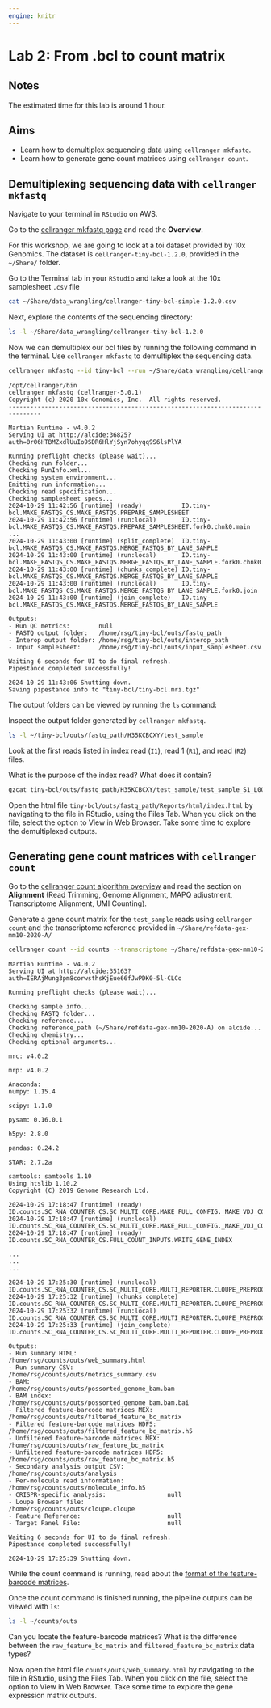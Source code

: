 ```yaml
---
engine: knitr
---
```


# Lab 2: From .bcl to count matrix

::: {.callout-note icon='true'}

## Notes

The estimated time for this lab is around 1 hour.

:::

::: {.callout-tip icon='true'}

## Aims

- Learn how to demultiplex sequencing data using `cellranger mkfastq`.
- Learn how to generate gene count matrices using `cellranger count`.

:::

## Demultiplexing sequencing data with `cellranger mkfastq`

Navigate to your terminal in `RStudio` on AWS.

Go to the [cellranger mkfastq page](https://support.10xgenomics.com/single-cell-gene-expression/software/pipelines/latest/using/mkfastq) and read the **Overview**.

For this workshop, we are going to look at a toi dataset provided by 10x Genomics. The dataset is `cellranger-tiny-bcl-1.2.0`, provided in the `~/Share/` folder. 

::: {.callout-question .icon .callout-note}

Go to the Terminal tab in your `RStudio` and take a look at the 10x samplesheet `.csv` file 

::: {.callout-answer .icon .callout-note collapse=true}

```sh
cat ~/Share/data_wrangling/cellranger-tiny-bcl-simple-1.2.0.csv
```

:::

:::

::: {.callout-question .icon .callout-note}

Next, explore the contents of the sequencing directory:

::: {.callout-answer .icon .callout-note collapse=true}

```sh
ls -l ~/Share/data_wrangling/cellranger-tiny-bcl-1.2.0
```

:::


:::

::: {.callout-question .icon .callout-note}

Now we can demultiplex our bcl files by running the following command in the terminal. Use 
`cellranger mkfastq` to demultiplex the sequencing data.

::: {.callout-answer .icon .callout-note collapse=true}

```sh
cellranger mkfastq --id tiny-bcl --run ~/Share/data_wrangling/cellranger-tiny-bcl-1.2.0 --csv ~/Share/data_wrangling/cellranger-tiny-bcl-simple-1.2.0.csv
```

```code
/opt/cellranger/bin
cellranger mkfastq (cellranger-5.0.1)
Copyright (c) 2020 10x Genomics, Inc.  All rights reserved.
-------------------------------------------------------------------------------

Martian Runtime - v4.0.2
Serving UI at http://alcide:36825?auth=0r06HTBMZxdlUuIo9SDR6HlYjSyn7ohyqq9S6lsPlYA

Running preflight checks (please wait)...
Checking run folder...
Checking RunInfo.xml...
Checking system environment...
Emitting run information...
Checking read specification...
Checking samplesheet specs...
2024-10-29 11:42:56 [runtime] (ready)           ID.tiny-bcl.MAKE_FASTQS_CS.MAKE_FASTQS.PREPARE_SAMPLESHEET
2024-10-29 11:42:56 [runtime] (run:local)       ID.tiny-bcl.MAKE_FASTQS_CS.MAKE_FASTQS.PREPARE_SAMPLESHEET.fork0.chnk0.main
...
2024-10-29 11:43:00 [runtime] (split_complete)  ID.tiny-bcl.MAKE_FASTQS_CS.MAKE_FASTQS.MERGE_FASTQS_BY_LANE_SAMPLE
2024-10-29 11:43:00 [runtime] (run:local)       ID.tiny-bcl.MAKE_FASTQS_CS.MAKE_FASTQS.MERGE_FASTQS_BY_LANE_SAMPLE.fork0.chnk0.main
2024-10-29 11:43:00 [runtime] (chunks_complete) ID.tiny-bcl.MAKE_FASTQS_CS.MAKE_FASTQS.MERGE_FASTQS_BY_LANE_SAMPLE
2024-10-29 11:43:00 [runtime] (run:local)       ID.tiny-bcl.MAKE_FASTQS_CS.MAKE_FASTQS.MERGE_FASTQS_BY_LANE_SAMPLE.fork0.join
2024-10-29 11:43:00 [runtime] (join_complete)   ID.tiny-bcl.MAKE_FASTQS_CS.MAKE_FASTQS.MERGE_FASTQS_BY_LANE_SAMPLE

Outputs:
- Run QC metrics:        null
- FASTQ output folder:   /home/rsg/tiny-bcl/outs/fastq_path
- Interop output folder: /home/rsg/tiny-bcl/outs/interop_path
- Input samplesheet:     /home/rsg/tiny-bcl/outs/input_samplesheet.csv

Waiting 6 seconds for UI to do final refresh.
Pipestance completed successfully!

2024-10-29 11:43:06 Shutting down.
Saving pipestance info to "tiny-bcl/tiny-bcl.mri.tgz"
```

:::

:::

The output folders can be viewed by running the `ls` command:

::: {.callout-question .icon .callout-note}

Inspect the output folder generated by `cellranger mkfastq`.

::: {.callout-answer .icon .callout-note collapse=true}

```sh
ls -l ~/tiny-bcl/outs/fastq_path/H35KCBCXY/test_sample
```

:::


:::

::: {.callout-question .icon .callout-note}

Look at the first reads listed in index read (`I1`), read 1 (`R1`), and read (`R2`) files. 

What is the purpose of the index read? What does it contain? 

::: {.callout-answer .icon .callout-note collapse=true}

```sh
gzcat tiny-bcl/outs/fastq_path/H35KCBCXY/test_sample/test_sample_S1_L001_I1_001.fastq.gz | head -n 12
```

:::

:::


Open the html file `tiny-bcl/outs/fastq_path/Reports/html/index.html` by navigating to the file in RStudio, using the Files Tab. When you click on the file, select the option to View in Web Browser. Take some time to explore the demultiplexed outputs.

## Generating gene count matrices with `cellranger count`

Go to the [cellranger count algorithm overview](https://support.10xgenomics.com/single-cell-gene-expression/software/pipelines/latest/algorithms/overview) and read the section on **Alignment** (Read Trimming, Genome Alignment, MAPQ adjustment, Transcriptome Alignment, UMI Counting).

::: {.callout-question .icon .callout-note}

Generate a gene count matrix for the `test_sample` reads using `cellranger count` and the transcriptome reference provided in `~/Share/refdata-gex-mm10-2020-A/`

::: {.callout-answer .icon .callout-note collapse=true}

```sh
cellranger count --id counts --transcriptome ~/Share/refdata-gex-mm10-2020-A/ --fastqs tiny-bcl/outs/fastq_path/H35KCBCXY/test_sample --sample test_sample
```

```code
Martian Runtime - v4.0.2
Serving UI at http://alcide:35163?auth=IERAjMung3pm8corwsthsKjEue66fJwPDK0-5l-CLCo

Running preflight checks (please wait)...

Checking sample info...
Checking FASTQ folder...
Checking reference...
Checking reference_path (~/Share/refdata-gex-mm10-2020-A) on alcide...
Checking chemistry...
Checking optional arguments...

mrc: v4.0.2

mrp: v4.0.2

Anaconda: 
numpy: 1.15.4

scipy: 1.1.0

pysam: 0.16.0.1

h5py: 2.8.0

pandas: 0.24.2

STAR: 2.7.2a

samtools: samtools 1.10
Using htslib 1.10.2
Copyright (C) 2019 Genome Research Ltd.

2024-10-29 17:18:47 [runtime] (ready)           ID.counts.SC_RNA_COUNTER_CS.SC_MULTI_CORE.MAKE_FULL_CONFIG._MAKE_VDJ_CONFIG
2024-10-29 17:18:47 [runtime] (run:local)       ID.counts.SC_RNA_COUNTER_CS.SC_MULTI_CORE.MAKE_FULL_CONFIG._MAKE_VDJ_CONFIG.fork0.chnk0.main
2024-10-29 17:18:47 [runtime] (ready)           ID.counts.SC_RNA_COUNTER_CS.FULL_COUNT_INPUTS.WRITE_GENE_INDEX

...
...
...

2024-10-29 17:25:30 [runtime] (run:local)       ID.counts.SC_RNA_COUNTER_CS.SC_MULTI_CORE.MULTI_REPORTER.CLOUPE_PREPROCESS.fork0.chnk0.main
2024-10-29 17:25:32 [runtime] (chunks_complete) ID.counts.SC_RNA_COUNTER_CS.SC_MULTI_CORE.MULTI_REPORTER.CLOUPE_PREPROCESS
2024-10-29 17:25:32 [runtime] (run:local)       ID.counts.SC_RNA_COUNTER_CS.SC_MULTI_CORE.MULTI_REPORTER.CLOUPE_PREPROCESS.fork0.join
2024-10-29 17:25:33 [runtime] (join_complete)   ID.counts.SC_RNA_COUNTER_CS.SC_MULTI_CORE.MULTI_REPORTER.CLOUPE_PREPROCESS

Outputs:
- Run summary HTML:                         /home/rsg/counts/outs/web_summary.html
- Run summary CSV:                          /home/rsg/counts/outs/metrics_summary.csv
- BAM:                                      /home/rsg/counts/outs/possorted_genome_bam.bam
- BAM index:                                /home/rsg/counts/outs/possorted_genome_bam.bam.bai
- Filtered feature-barcode matrices MEX:    /home/rsg/counts/outs/filtered_feature_bc_matrix
- Filtered feature-barcode matrices HDF5:   /home/rsg/counts/outs/filtered_feature_bc_matrix.h5
- Unfiltered feature-barcode matrices MEX:  /home/rsg/counts/outs/raw_feature_bc_matrix
- Unfiltered feature-barcode matrices HDF5: /home/rsg/counts/outs/raw_feature_bc_matrix.h5
- Secondary analysis output CSV:            /home/rsg/counts/outs/analysis
- Per-molecule read information:            /home/rsg/counts/outs/molecule_info.h5
- CRISPR-specific analysis:                 null
- Loupe Browser file:                       /home/rsg/counts/outs/cloupe.cloupe
- Feature Reference:                        null
- Target Panel File:                        null

Waiting 6 seconds for UI to do final refresh.
Pipestance completed successfully!

2024-10-29 17:25:39 Shutting down.
```

:::

:::


While the count command is running, read about the [format of the feature-barcode matrices](https://support.10xgenomics.com/single-cell-gene-expression/software/pipelines/latest/output/matrices).

Once the count command is finished running, the pipeline outputs can be viewed with `ls`:

```sh
ls -l ~/counts/outs
```

Can you locate the feature-barcode matrices? What is the difference between the `raw_feature_bc_matrix` and `filtered_feature_bc_matrix` data types?

Now open the html file `counts/outs/web_summary.html` by navigating to the file in RStudio, using the Files Tab. When you click on the file, select the option to View in Web Browser. Take some time to explore the gene expression matrix outputs.
